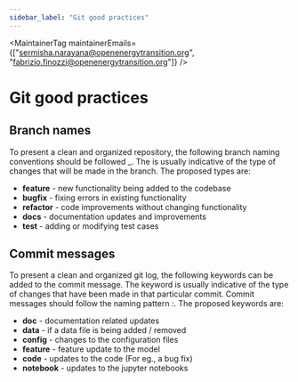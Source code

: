 ```yaml
---
sidebar_label: "Git good practices"
---
```



<MaintainerTag maintainerEmails={["sermisha.narayana@openenergytransition.org", "fabrizio.finozzi@openenergytransition.org"]} />

# Git good practices

## Branch names

To present a clean and organized repository, the following branch naming conventions should be followed  <type>_<description>. The <type> is usually indicative of the type of changes that will be made in the branch. The proposed types are:
- **feature** - new functionality being added to the codebase
- **bugfix** - fixing errors in existing functionality
- **refactor** - code improvements without changing functionality
- **docs** - documentation updates and improvements
- **test** - adding or modifying test cases


## Commit messages

To present a clean and organized git log, the following keywords can be added to the commit message. The keyword is usually indicative of the type of changes that have been made in that particular commit. Commit messages should follow the naming pattern <keyword>:<commit message>.  The proposed keywords are:
- **doc** - documentation related updates
- **data** - if a data file is being added / removed
- **config** - changes to the configuration files
- **feature** - feature update to the model
- **code** - updates to the code (For eg., a bug fix)
- **notebook** - updates to the jupyter notebooks
